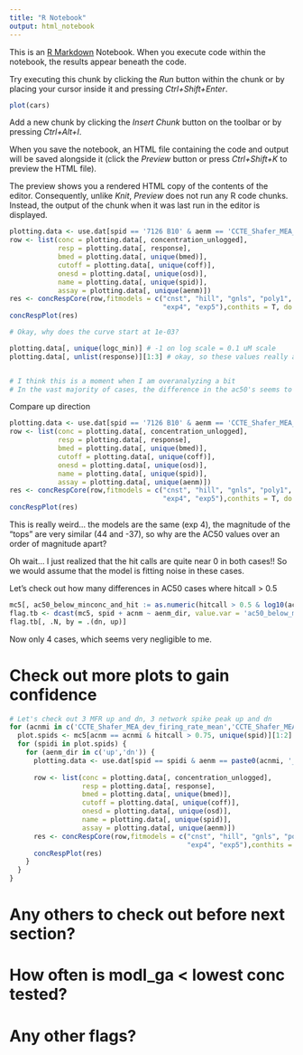```yaml
---
title: "R Notebook"
output: html_notebook
---
```


This is an [R Markdown](http://rmarkdown.rstudio.com) Notebook. When you execute code within the notebook, the results appear beneath the code. 

Try executing this chunk by clicking the *Run* button within the chunk or by placing your cursor inside it and pressing *Ctrl+Shift+Enter*. 

```r
plot(cars)
```

Add a new chunk by clicking the *Insert Chunk* button on the toolbar or by pressing *Ctrl+Alt+I*.

When you save the notebook, an HTML file containing the code and output will be saved alongside it (click the *Preview* button or press *Ctrl+Shift+K* to preview the HTML file).

The preview shows you a rendered HTML copy of the contents of the editor. Consequently, unlike *Knit*, *Preview* does not run any R code chunks. Instead, the output of the chunk when it was last run in the editor is displayed.

```r
plotting.data <- use.dat[spid == '7126 B10' & aenm == 'CCTE_Shafer_MEA_dev_per_network_spike_spike_percent_dn']
row <- list(conc = plotting.data[, concentration_unlogged],
            resp = plotting.data[, response],
            bmed = plotting.data[, unique(bmed)],
            cutoff = plotting.data[, unique(coff)],
            onesd = plotting.data[, unique(osd)],
            name = plotting.data[, unique(spid)],
            assay = plotting.data[, unique(aenm)])
res <- concRespCore(row,fitmodels = c("cnst", "hill", "gnls", "poly1", "poly2", "pow", "exp2", "exp3",
                                      "exp4", "exp5"),conthits = T, do.plot=T)
concRespPlot(res)

# Okay, why does the curve start at 1e-03?

plotting.data[, unique(logc_min)] # -1 on log scale = 0.1 uM scale
plotting.data[, unlist(response)][1:3] # okay, so these values really are below the curve


# I think this is a moment when I am overanalyzing a bit
# In the vast majority of cases, the difference in the ac50's seems to be within +/-10% 

```

Compare up direction
```r
plotting.data <- use.dat[spid == '7126 B10' & aenm == 'CCTE_Shafer_MEA_dev_per_network_spike_spike_percent_up']
row <- list(conc = plotting.data[, concentration_unlogged],
            resp = plotting.data[, response],
            bmed = plotting.data[, unique(bmed)],
            cutoff = plotting.data[, unique(coff)],
            onesd = plotting.data[, unique(osd)],
            name = plotting.data[, unique(spid)],
            assay = plotting.data[, unique(aenm)])
res <- concRespCore(row,fitmodels = c("cnst", "hill", "gnls", "poly1", "poly2", "pow", "exp2", "exp3",
                                      "exp4", "exp5"),conthits = T, do.plot=F)
concRespPlot(res)
```

This is really weird... the models are the same (exp 4), the magnitude of the "tops" are very similar (44 and -37), so why are the AC50 values over an order of magnitude apart?

Oh wait... I just realized that the hit calls are quite near 0 in both cases!! So we would assume that the model is fitting noise in these cases.

Let's check out how many differences in AC50 cases where hitcall > 0.5
```r
mc5[, ac50_below_minconc_and_hit := as.numeric(hitcall > 0.5 & log10(ac50) < logc_min)]
flag.tb <- dcast(mc5, spid + acnm ~ aenm_dir, value.var = 'ac50_below_minconc_and_hit')
flag.tb[, .N, by = .(dn, up)]
```

Now only 4 cases, which seems very negligible to me.


# Check out more plots to gain confidence

```r
# Let's check out 3 MFR up and dn, 3 network spike peak up and dn
for (acnmi in c('CCTE_Shafer_MEA_dev_firing_rate_mean','CCTE_Shafer_MEA_dev_network_spike_peak','CCTE_Shafer_MEA_dev_mutual_information_norm','CCTE_Shafer_MEA_dev_per_burst_interspike_interval')) {
  plot.spids <- mc5[acnm == acnmi & hitcall > 0.75, unique(spid)][1:2]
  for (spidi in plot.spids) {
    for (aenm_dir in c('up','dn')) {
      plotting.data <- use.dat[spid == spidi & aenm == paste0(acnmi, '_',aenm_dir)]
      
      row <- list(conc = plotting.data[, concentration_unlogged],
                  resp = plotting.data[, response],
                  bmed = plotting.data[, unique(bmed)],
                  cutoff = plotting.data[, unique(coff)],
                  onesd = plotting.data[, unique(osd)],
                  name = plotting.data[, unique(spid)],
                  assay = plotting.data[, unique(aenm)])
      res <- concRespCore(row,fitmodels = c("cnst", "hill", "gnls", "poly1", "poly2", "pow", "exp2", "exp3",
                                            "exp4", "exp5"),conthits = T, do.plot=F)
      concRespPlot(res)
    }
  }
}


```


# Any others to check out before next section?


# How often is modl_ga < lowest conc tested?


# Any other flags?
